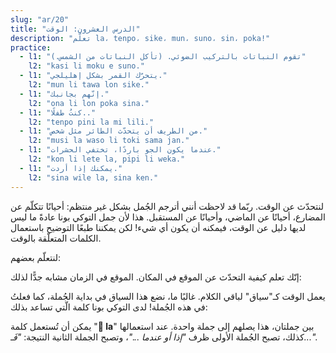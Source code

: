 ```yaml
---
slug: "ar/20"
title: "الدرس العشرون: الوقت"
description: "تعلّم la، tenpo، sike، mun، suno، sin، poka!"
practice:
  - l1: "تقوم النباتات بالتركيب الضوئي. (تأكل النباتات من الشمس.)"
    l2: "kasi li moku e suno."
  - l1: "يتحرّك القمر بشكل إهليلجي."
    l2: "mun li tawa lon sike."
  - l1: "إنّهم بجانبك."
    l2: "ona li lon poka sina."
  - l1: "كنتُ طفلًا.."
    l2: "tenpo pini la mi lili."
  - l1: "من الطريف أن يتحدّث الطائر مثل شخص."
    l2: "musi la waso li toki sama jan."
  - l1: "عندما يكون الجو باردًا، تختفي الحشرات."
    l2: "kon li lete la, pipi li weka."
  - l1: "يمكنك إذا أردت."
    l2: "sina wile la, sina ken."
---
```



لنتحدّث عن الوقت. ربّما قد لاحظت أنني أترجم الجُمل بشكل غير منتظم: أحيانًا تتكلّم عن المضارع، أحيانًا عن الماضي، وأحيانًا عن المستقبل. هذا لأن جمل التوكي بونا عادةً ما ليس لديها دليل عن الوقت، فيمكنه أن يكون أي شيء! لكن يمكننا طبعًا التوضيح باستعمال الكلمات المتعلّقة بالوقت.

لنتعلّم بعضهم:

<List>
  <Word sl="tenpo" m="وقت، لحظة، حالة" />
  <Word sl="sike" m="دائري، متكرر، سَنَوي؛ دائرة، كرة" />
  <Word sl="mun" m="قمر، كوكب، جسم سماوي" />
  <Word sl="suno" m="شمس، ضوء؛ ساطع" />
  <Word sl="sin" m="جديد، طازج؛ مرّة أخرى" />
  <Word sl="poka" m="جانب، جهة؛ قريب" />
</List>

إنّك تعلم كيفية التحدّث عن الموقع في المكان. الموقع في الزمان مشابه جدًّا لذلك:

<List>
  <Word sl="lon tenpo kama" m="في الوقت القادم، في المستقبل" />
  <Word sl="lon tenpo pini" m="في الوقت السابق، في الماضي" />
  <Word sl="lon tenpo ni" m="في هذا الوقت، الآن" />
  <Sentence sl="soweli lili mi o kama suli lon tenpo kama!" m="أتمنّى أن تكبر قطّتي الصغيرة في المستقبل!" />
  <Sentence sl="ma Loma li ma suli lon tenpo weka." m="كانت روما إمبراطوريّة كبيرة في الزمن القديم." />
</List>

يعمل الوقت كـ"سياق" لباقي الكلام. غالبًا ما، نضع هذا السياق في بداية الجُملة، كما فعلتُ في هذه الجُملة! لدى التوكي بونا كلمة الّتي تساعد بذلك:

<List>
  <Word sl="la" m="بالنسبة لـ...، متعلّق بـ...، عندما ...، إذا ... " />
  <Word sl="ken la" m="ربّما ..." />
  <Word sl="open la" m="في البداية، ..." />
  <Word sl="lipu la" m="بالنسبة إلى الكتاب، ..." />
  <Word sl="tenpo la" m="في بعض الأحيان...، أحيانًا..." />
  <Word sl="tenpo pini la" m="في الماضي، ..." />
  <Word sl="tenpo suno kama la" m="في اليوم القادم، ...؛ غدًا، ..." />
  <Sentence sl="sin la mi wile toki e ni:" m="مرّة أخرى، أريد أن أقول أنّ ..." />
  <Sentence sl="mi pali e ni lon tenpo kama poka." m="سأعمل على هذا قريبًا." />
</List>

يمكن أن تُستعمل كلمة "**󱤡 la**" بين جملتان، هذا يصلهم إلى جملة واحدة. عند استعمالها كذلك، تصبح الجُملة الأولى ظرف *"إذا أو عندما ..."*، وتصبح الجملة الثانية النتيجة: *"فَـ..."*.

<List>
  <Word sl="suno li pini." m="تغرب الشمس." />
  <Word sl="mi lape." m="أنام." />
  <Sentence sl="suno li pini la, mi lape." m="عندما تغرب الشمس، سأنام." />
</List>

<Practice exercises={frontmatter.practice} />

